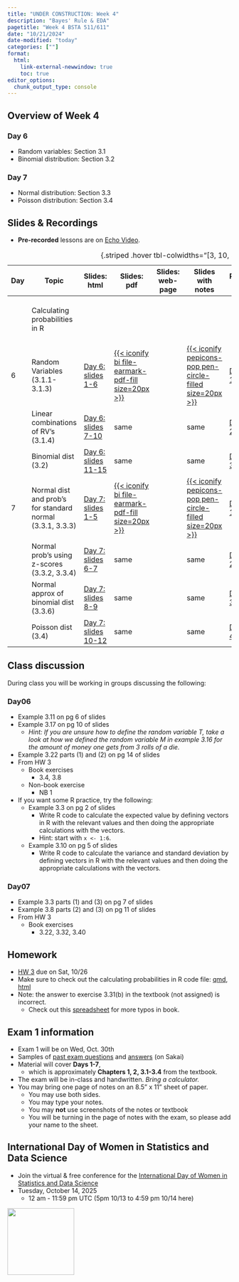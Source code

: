 ```yaml
---
title: "UNDER CONSTRUCTION: Week 4"
description: "Bayes' Rule & EDA"
pagetitle: "Week 4 BSTA 511/611"
date: "10/21/2024"
date-modified: "today"
categories: [""]
format: 
  html:
    link-external-newwindow: true
    toc: true
editor_options: 
  chunk_output_type: console
---
```


## Overview of Week 4

::::: grid
::: g-col-6
### Day 6

-   Random variables: Section 3.1
-   Binomial distribution: Section 3.2
:::

::: g-col-6
### Day 7

-   Normal distribution: Section 3.3
-   Poisson distribution: Section 3.4
:::
:::::

## Slides & Recordings

-   **Pre-recorded** lessons are on [Echo Video](https://echo360.org/section/af47457c-bed2-48d7-84ae-eaa2d44f9add/home).

| Day | Topic | Slides: html | Slides: pdf | Slides: web-page | Slides with notes | Recording Link | Duration | Code: qmd | Code: html |
|--------|--------|--------|--------|--------|--------|--------|--------|--------|--------|
|  | Calculating probabilities in R |  |  |  |  |  |  | [{{< iconify simple-icons:quarto >}}](https://github.com/niederhausen/BSTA_511_F24/blob/main/slides_code/Probability_distributions_in_R_bsta511.qmd) | [{{< iconify ph file-html-light size=25px >}}](../slides_code/Probability_distributions_in_R_bsta511.qmd) |
| 6 | Random Variables (3.1.1-3.1.3) | [Day 6: slides 1-6](../slides/Day06_bsta511.qmd) | [{{< iconify bi file-earmark-pdf-fill size=20px >}}](../LaTeX_slides/Day06_bsta511.pdf) |  | [{{< iconify pepicons-pop pen-circle-filled size=20px >}}](../slides_notes/Day06_bsta511_notes.pdf) | [Day 6 Part 1](https://echo360.org/lesson/6b3df5b4-2997-43af-81b7-91da94b7100f/classroom#sortDirection=desc) | 24 min |  |  |
|  | Linear combinations of RV's (3.1.4) | [Day 6: slides 7-10](../slides/Day06_bsta511.qmd) | same |  | same | [Day 6 Part 2](https://echo360.org/lesson/a191ba39-ebb5-4421-8ee1-67348d3e6f57/classroom#sortDirection=desc) | 14 min |  |  |
|  | Binomial dist (3.2) | [Day 6: slides 11-15](../slides/Day06_bsta511.qmd) | same |  | same | [Day 6 Part 3](https://echo360.org/lesson/907b2ae8-1572-44e8-a632-c64ed8fe67b3/classroom#sortDirection=desc) | 27 min |  |  |
| 7 | Normal dist and prob's for standard normal (3.3.1, 3.3.3) | [Day 7: slides 1-5](../slides/Day07_bsta511.qmd) | [{{< iconify bi file-earmark-pdf-fill size=20px >}}](../LaTeX_slides/Day07_bsta511.pdf) |  | [{{< iconify pepicons-pop pen-circle-filled size=20px >}}](../slides_notes/Day07_bsta511_notes.pdf) | [Day 7 Part 1](https://echo360.org/lesson/6d845f5b-d50f-4aeb-af90-7eaded81ab99/classroom#sortDirection=desc) | 27 min |  |  |
|  | Normal prob's using z-scores (3.3.2, 3.3.4) | [Day 7: slides 6-7](../slides/Day07_bsta511.qmd) | same |  | same | [Day 7 Part 2](https://echo360.org/lesson/c42e49bf-a852-403f-b13d-2f47cb36accf/classroom#sortDirection=desc) | 15 min |  |  |
|  | Normal approx of binomial dist (3.3.6) | [Day 7: slides 8-9](../slides/Day07_bsta511.qmd) | same |  | same | [Day 7 Part 3](https://echo360.org/lesson/7e84a51f-7d39-47fe-a27d-84974592ce65/classroom#sortDirection=desc) | 14 min |  |  |
|  | Poisson dist (3.4) | [Day 7: slides 10-12](../slides/Day07_bsta511.qmd) | same |  | same | [Day 7 Part 4](https://echo360.org/lesson/cf2c19ad-62b5-44b5-ac0a-f85a32f0e599/classroom#sortDirection=desc) | 15 min |  |  |

: {.striped .hover tbl-colwidths="\[3, 10, 8, 5, 5, 5, 6, 6, 5, 5\]"}

## Class discussion

During class you will be working in groups discussing the following:

### Day06

-   Example 3.11 on pg 6 of slides
-   Example 3.17 on pg 10 of slides
    -   *Hint: If you are unsure how to define the random variable T, take a look at how we defined the random variable M in example 3.16 for the amount of money one gets from 3 rolls of a die.*
-   Example 3.22 parts (1) and (2) on pg 14 of slides
-   From HW 3
    -   Book exercises
        -   3.4, 3.8
    -   Non-book exercise
        -   NB 1
-   If you want some R practice, try the following:
    -   Example 3.3 on pg 2 of slides
        -   Write R code to calculate the expected value by defining vectors in R with the relevant values and then doing the appropriate calculations with the vectors.
        -   Hint: start with `x <- 1:6`.
    -   Example 3.10 on pg 5 of slides
        -   Write R code to calculate the variance and standard deviation by defining vectors in R with the relevant values and then doing the appropriate calculations with the vectors.

### Day07

-   Example 3.3 parts (1) and (3) on pg 7 of slides
-   Example 3.8 parts (2) and (3) on pg 11 of slides
-   From HW 3
    -   Book exercises
        -   3.22, 3.32, 3.40

## Homework

-   [HW 3](../homework/HW_3_F24_bsta511.qmd) due on Sat, 10/26
-   Make sure to check out the calculating probabilities in R code file: [qmd](https://github.com/niederhausen/BSTA_511_F24/blob/main/slides_code/Probability_distributions_in_R_bsta511.qmd), [html](../slides_code/Probability_distributions_in_R_bsta511.qmd)
-   Note: the answer to exercise 3.31(b) in the textbook (not assigned) is incorrect.
    -   Check out this [spreadsheet](https://docs.google.com/spreadsheets/d/1k_NivXZftdlRgRyTT3fUZCndW4eoXCzAs-DEIml6K3Y/edit?gid=0#gid=0) for more typos in book.

## Exam 1 information

-   Exam 1 will be on Wed, Oct. 30th
-   Samples of [past exam questions](https://sakai.ohsu.edu/access/content/group/BSTA-511-1-AA-F24/Exam_samples/Exam_1_samples_Ch1-Ch3.4.pdf) and [answers](https://sakai.ohsu.edu/access/content/group/BSTA-511-1-AA-F24/Exam_samples/Exam_1_samples_Ch1-Ch3.4%20answers.pdf) (on Sakai)
-   Material will cover **Days 1-7**,
    -   which is approximately **Chapters 1, 2, 3.1-3.4** from the textbook.
-   The exam will be in-class and handwritten. *Bring a calculator.*
-   You may bring one page of notes on an 8.5” x 11” sheet of paper.
    -   You may use both sides.
    -   You may type your notes.
    -   You may **not** use screenshots of the notes or textbook
    -   You will be turning in the page of notes with the exam, so please add your name to the sheet.
    

## International Day of Women in Statistics and Data Science 

* Join the virtual & free conference for the [International Day of Women in Statistics and Data Science](http://www.idwsds.org/)
* Tuesday, October 14, 2025
    * 12 am - 11:59 pm UTC (5pm 10/13 to 4:59 pm 10/14 here)

![](/img_slides/IDWSDS-logo-large.png){fig-align="center" height="150"}
